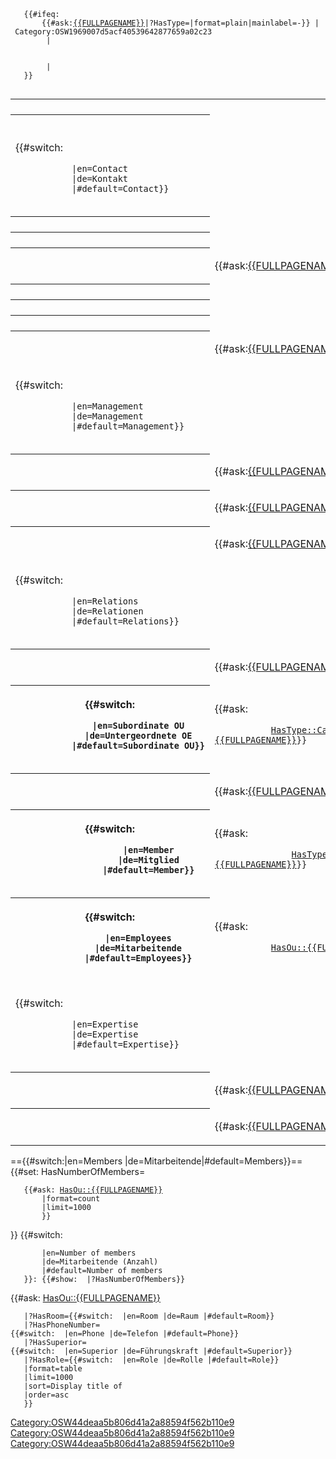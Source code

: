 <table class="info_box">
    <tr>
        <th class="heading" colspan="2">{{{_label_schema|Organizational unit}}}</th>
    </tr>
    <tr>
        <th>{{{_label_acronym|Acronym}}}</th>
        <td>{{{abbreviation|}}}</td>
    </tr>
    <tr>
        <td class="subheading" colspan="2">{{#switch:{{USERLANGUAGECODE}}
            |en=Contact
            |de=Kontakt
            |#default=Contact}}
        </td>
    </tr>
    <tr>
        <th>{{{_label_website|Website}}}</th>
        <td>{{{website|}}}</td>
    </tr>
    <tr>
        <th>{{{_label_email|E-mail}}}</th>
        <td>{{{email|}}}</td>
    </tr>
    <tr>
        <th>{{{_label_mailing_list|Mailing list}}}</th>
        <td>{{#ask:[[{{FULLPAGENAME}}]]|?HasMailingList=|format=plain|mainlabel=-}}</td>
    </tr>
    <tr>
        <th>{{{_label_phone_number|Phone number}}}</th>
        <td>{{{phone_number|}}}</td>
    </tr>
    <tr>
        <th>{{{_label_fax_number|Fax number}}}</th>
        <td>{{{fax_number|}}}</td>
    </tr>
    <tr>
        <th>{{{_label_postal_address|Postal address}}}</th>
        <td>{{{postal_address|}}}</td>
    </tr>
    <tr>
        <th>{{{_label_site|Site}}}</th>
        <td>{{#ask:[[{{FULLPAGENAME}}]]|?IsLocatedIn=|format=plain|mainlabel=-}}</td>
    </tr>
    <tr>
        <td class="subheading" colspan="2">{{#switch:{{USERLANGUAGECODE}}
            |en=Management
            |de=Management
            |#default=Management}}
        </td>
    </tr>
    <tr>
        <th>{{{_label_manager|Manager}}}</th>
        <td>{{#ask:[[{{FULLPAGENAME}}]]|?HasManager=|format=plain|mainlabel=-}}</td>
    </tr>
    <tr>
        <th>{{{_label_deputy_manager|Deputy manager}}}</th>
        <td>{{#ask:[[{{FULLPAGENAME}}]]|?HasDeputyManager=|format=plain|mainlabel=-}}</td>
    </tr>
    <tr>
        <th>{{{_label_secretary|Secretary}}}</th>
        <td>{{#ask:[[{{FULLPAGENAME}}]]|?HasSecretary=|format=plain|mainlabel=-}}</td>
    </tr>
    <tr>
        <td class="subheading" colspan="2">{{#switch:{{USERLANGUAGECODE}}
            |en=Relations
            |de=Relationen
            |#default=Relations}}
        </td>
    </tr>
    <tr>
        <th>{{{_label_superordinate_ou|Superordinate OU}}}</th>
        <td>{{#ask:[[{{FULLPAGENAME}}]]|?HasSuperOrdinateOu=|format=plain|mainlabel=-}}</td>
    </tr>
    <tr>
        <th>{{#switch:{{USERLANGUAGECODE}}
            |en=Subordinate OU
            |de=Untergeordnete OE
            |#default=Subordinate OU}}
        </th>
        <td>{{#ask:
            [[HasType::Category:OSW3cb8cef2225e403092f098f99bc4c472]][[HasSuperordinateOu::{{FULLPAGENAME}}]]}}
        </td>
    </tr>
    <tr>
        <th>{{{_label_member_of|Member of}}}</th>
        <td>{{#ask:[[{{FULLPAGENAME}}]]|?IsMemberOf=|format=plain|mainlabel=-}}</td>
    </tr>
    {{#ifeq:
        {{#ask:[[{{FULLPAGENAME}}]]|?HasType=|format=plain|mainlabel=-}} | Category:OSW1969007d5acf40539642877659a02c23
         | <!-- is of type Category:Organization: show member (organizations) -->
        <tr>
            <th>{{#switch:{{USERLANGUAGECODE}}
                |en=Member
                |de=Mitglied
                |#default=Member}}
            </th>
            <td>{{#ask:
                [[HasType::Category:OSW3cb8cef2225e403092f098f99bc4c472]][[IsMemberOf::{{FULLPAGENAME}}]]}}
            </td>
        </tr>
         | <!-- show nothing -->
    }}
    <tr>
        <th>{{#switch:{{USERLANGUAGECODE}}
            |en=Employees
            |de=Mitarbeitende
            |#default=Employees}}
        </th>
        <td>{{#ask:
            [[Category:OSW44deaa5b806d41a2a88594f562b110e9]][[HasOu::{{FULLPAGENAME}}]]}}
        </td>
    </tr>
    <tr>
        <td class="subheading" colspan="2">{{#switch:{{USERLANGUAGECODE}}
            |en=Expertise
            |de=Expertise
            |#default=Expertise}}
        </td>
    </tr>
    <tr>
        <th>{{{_label_competence|Competence}}}</th>
        <td>{{#ask:[[{{FULLPAGENAME}}]]|?HasCompetence=|format=plain|mainlabel=-}}</td>
    </tr>
    <tr>
        <th>{{{_label_topic|Topic}}}</th>
        <td>{{#ask:[[{{FULLPAGENAME}}]]|?HasTopic=|format=plain|mainlabel=-}}</td>
    </tr>
</table>
<!-- Overview of Members -->
=={{#switch:{{USERLANGUAGECODE}}|en=Members |de=Mitarbeitende|#default=Members}}==
{{#set: HasNumberOfMembers=
    {{#ask: [[Category:OSW44deaa5b806d41a2a88594f562b110e9]][[HasOu::{{FULLPAGENAME}}]]
        |format=count
        |limit=1000
        }}
}}
{{#switch:{{USERLANGUAGECODE}}
        |en=Number of members
        |de=Mitarbeitende (Anzahl)
        |#default=Number of members
    }}: {{#show: {{FULLPAGENAME}} |?HasNumberOfMembers}}
{{#ask: [[Category:OSW44deaa5b806d41a2a88594f562b110e9]][[HasOu::{{FULLPAGENAME}}]]
    |?HasRoom={{#switch: {{USERLANGUAGECODE}} |en=Room |de=Raum |#default=Room}}
    |?HasPhoneNumber={{#switch: {{USERLANGUAGECODE}} |en=Phone |de=Telefon |#default=Phone}}
    |?HasSuperior={{#switch: {{USERLANGUAGECODE}} |en=Superior |de=Führungskraft |#default=Superior}}
    |?HasRole={{#switch: {{USERLANGUAGECODE}} |en=Role |de=Rolle |#default=Role}}
    |format=table
    |limit=1000
    |sort=Display title of
    |order=asc
    }}